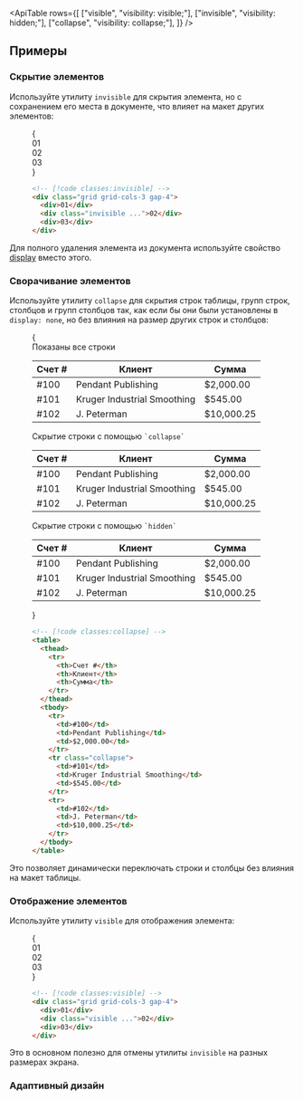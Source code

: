 

<ApiTable
  rows={[
    ["visible", "visibility: visible;"],
    ["invisible", "visibility: hidden;"],
    ["collapse", "visibility: collapse;"],
  ]}
/>

## Примеры

### Скрытие элементов

Используйте утилиту `invisible` для скрытия элемента, но с сохранением его места в документе, что влияет на макет других элементов:

<Figure>

<Example>
  {
    <div className="grid grid-cols-1">
      <Stripes border className="col-start-1 row-start-1 rounded-lg" />
      <div className="col-start-1 row-start-1 grid grid-cols-3 gap-4 font-mono text-sm leading-6 font-bold text-white">
        <div className="flex items-center justify-center rounded-lg bg-cyan-500 p-4">01</div>
        <div className="invisible flex items-center justify-center rounded-lg bg-cyan-500 p-4">02</div>
        <div className="flex items-center justify-center rounded-lg bg-cyan-500 p-4">03</div>
      </div>
    </div>
  }
</Example>

```html
<!-- [!code classes:invisible] -->
<div class="grid grid-cols-3 gap-4">
  <div>01</div>
  <div class="invisible ...">02</div>
  <div>03</div>
</div>
```

</Figure>

Для полного удаления элемента из документа используйте свойство [display](/docs/display#hidden) вместо этого.

### Сворачивание элементов

Используйте утилиту `collapse` для скрытия строк таблицы, групп строк, столбцов и групп столбцов так, как если бы они были установлены в `display: none`, но без влияния на размер других строк и столбцов:

<Figure>

<Example padding={false}>
  {
    <div className="py-8">
      <div className="mb-3 pl-4 text-sm font-medium text-gray-500 dark:text-gray-400">Показаны все строки</div>
      <table className="w-full border-collapse border-y border-gray-400 bg-white text-sm dark:border-gray-500 dark:bg-gray-800">
        <thead className="bg-gray-50 dark:bg-gray-700">
          <tr>
            <th className="border border-gray-300 px-4 py-3 text-left font-semibold text-gray-900 first:border-l-0 last:border-r-0 dark:border-gray-600 dark:text-gray-200">
              Счет #
            </th>
            <th className="border border-gray-300 px-4 py-3 text-left font-semibold text-gray-900 first:border-l-0 last:border-r-0 dark:border-gray-600 dark:text-gray-200">
              Клиент
            </th>
            <th className="border border-gray-300 px-4 py-3 text-right font-semibold text-gray-900 first:border-l-0 last:border-r-0 dark:border-gray-600 dark:text-gray-200">
              Сумма
            </th>
          </tr>
        </thead>
        <tbody>
          <tr>
            <td className="border border-gray-300 px-4 py-3 text-gray-500 first:border-l-0 last:border-r-0 dark:border-gray-700 dark:text-gray-400">
              #100
            </td>
            <td className="border border-gray-300 px-4 py-3 text-gray-500 first:border-l-0 last:border-r-0 dark:border-gray-700 dark:text-gray-400">
              Pendant Publishing
            </td>
            <td className="border border-gray-300 px-4 py-3 text-right text-gray-500 tabular-nums first:border-l-0 last:border-r-0 dark:border-gray-700 dark:text-gray-400">
              $2,000.00
            </td>
          </tr>
          <tr>
            <td className="border border-gray-300 px-4 py-3 text-gray-500 first:border-l-0 last:border-r-0 dark:border-gray-700 dark:text-gray-400">
              #101
            </td>
            <td className="border border-gray-300 px-4 py-3 text-gray-500 first:border-l-0 last:border-r-0 dark:border-gray-700 dark:text-gray-400">
              Kruger Industrial Smoothing
            </td>
            <td className="border border-gray-300 px-4 py-3 text-right text-gray-500 tabular-nums first:border-l-0 last:border-r-0 dark:border-gray-700 dark:text-gray-400">
              $545.00
            </td>
          </tr>
          <tr>
            <td className="border border-gray-300 px-4 py-3 text-gray-500 first:border-l-0 last:border-r-0 dark:border-gray-700 dark:text-gray-400">
              #102
            </td>
            <td className="border border-gray-300 px-4 py-3 text-gray-500 first:border-l-0 last:border-r-0 dark:border-gray-700 dark:text-gray-400">
              J. Peterman
            </td>
            <td className="border border-gray-300 px-4 py-3 text-right text-gray-500 tabular-nums first:border-l-0 last:border-r-0 dark:border-gray-700 dark:text-gray-400">
              $10,000.25
            </td>
          </tr>
        </tbody>
      </table>
      <div className="mt-10 mb-3 pl-4 text-sm font-medium text-gray-500 dark:text-gray-400">
        Скрытие строки с помощью <code className="text-xs text-gray-700 dark:text-gray-300">`collapse`</code>
      </div>
      <table className="w-full border-collapse border-y border-gray-400 bg-white text-sm dark:border-gray-500 dark:bg-gray-800">
        <thead className="bg-gray-50 dark:bg-gray-700">
          <tr>
            <th className="border border-gray-300 px-4 py-3 text-left font-semibold text-gray-900 first:border-l-0 last:border-r-0 dark:border-gray-600 dark:text-gray-200">
              Счет #
            </th>
            <th className="border border-gray-300 px-4 py-3 text-left font-semibold text-gray-900 first:border-l-0 last:border-r-0 dark:border-gray-600 dark:text-gray-200">
              Клиент
            </th>
            <th className="border border-gray-300 px-4 py-3 text-right font-semibold text-gray-900 first:border-l-0 last:border-r-0 dark:border-gray-600 dark:text-gray-200">
              Сумма
            </th>
          </tr>
        </thead>
        <tbody>
          <tr>
            <td className="border border-gray-300 px-4 py-3 text-gray-500 first:border-l-0 last:border-r-0 dark:border-gray-700 dark:text-gray-400">
              #100
            </td>
            <td className="border border-gray-300 px-4 py-3 text-gray-500 first:border-l-0 last:border-r-0 dark:border-gray-700 dark:text-gray-400">
              Pendant Publishing
            </td>
            <td className="border border-gray-300 px-4 py-3 text-right text-gray-500 tabular-nums first:border-l-0 last:border-r-0 dark:border-gray-700 dark:text-gray-400">
              $2,000.00
            </td>
          </tr>
          <tr className="collapse">
            <td className="border border-gray-300 px-4 py-3 text-gray-500 first:border-l-0 last:border-r-0 dark:border-gray-700 dark:text-gray-400">
              #101
            </td>
            <td className="border border-gray-300 px-4 py-3 text-gray-500 first:border-l-0 last:border-r-0 dark:border-gray-700 dark:text-gray-400">
              Kruger Industrial Smoothing
            </td>
            <td className="border border-gray-300 px-4 py-3 text-right text-gray-500 tabular-nums first:border-l-0 last:border-r-0 dark:border-gray-700 dark:text-gray-400">
              $545.00
            </td>
          </tr>
          <tr>
            <td className="border border-gray-300 px-4 py-3 text-gray-500 first:border-l-0 last:border-r-0 dark:border-gray-700 dark:text-gray-400">
              #102
            </td>
            <td className="border border-gray-300 px-4 py-3 text-gray-500 first:border-l-0 last:border-r-0 dark:border-gray-700 dark:text-gray-400">
              J. Peterman
            </td>
            <td className="border border-gray-300 px-4 py-3 text-right text-gray-500 tabular-nums first:border-l-0 last:border-r-0 dark:border-gray-700 dark:text-gray-400">
              $10,000.25
            </td>
          </tr>
        </tbody>
      </table>
      <div className="mt-10 mb-3 pl-4 text-sm font-medium text-gray-500 dark:text-gray-400">
        Скрытие строки с помощью <code className="text-xs text-gray-700 dark:text-gray-300">`hidden`</code>
      </div>
      <table className="w-full border-collapse border-y border-gray-400 bg-white text-sm dark:border-gray-500 dark:bg-gray-800">
        <thead className="bg-gray-50 dark:bg-gray-700">
          <tr>
            <th className="border border-gray-300 px-4 py-3 text-left font-semibold text-gray-900 first:border-l-0 last:border-r-0 dark:border-gray-600 dark:text-gray-200">
              Счет #
            </th>
            <th className="border border-gray-300 px-4 py-3 text-left font-semibold text-gray-900 first:border-l-0 last:border-r-0 dark:border-gray-600 dark:text-gray-200">
              Клиент
            </th>
            <th className="border border-gray-300 px-4 py-3 text-right font-semibold text-gray-900 first:border-l-0 last:border-r-0 dark:border-gray-600 dark:text-gray-200">
              Сумма
            </th>
          </tr>
        </thead>
        <tbody>
          <tr>
            <td className="border border-gray-300 px-4 py-3 text-gray-500 first:border-l-0 last:border-r-0 dark:border-gray-700 dark:text-gray-400">
              #100
            </td>
            <td className="border border-gray-300 px-4 py-3 text-gray-500 first:border-l-0 last:border-r-0 dark:border-gray-700 dark:text-gray-400">
              Pendant Publishing
            </td>
            <td className="border border-gray-300 px-4 py-3 text-right text-gray-500 tabular-nums first:border-l-0 last:border-r-0 dark:border-gray-700 dark:text-gray-400">
              $2,000.00
            </td>
          </tr>
          <tr className="hidden">
            <td className="border border-gray-300 px-4 py-3 text-gray-500 first:border-l-0 last:border-r-0 dark:border-gray-700 dark:text-gray-400">
              #101
            </td>
            <td className="border border-gray-300 px-4 py-3 text-gray-500 first:border-l-0 last:border-r-0 dark:border-gray-700 dark:text-gray-400">
              Kruger Industrial Smoothing
            </td>
            <td className="border border-gray-300 px-4 py-3 text-right text-gray-500 tabular-nums first:border-l-0 last:border-r-0 dark:border-gray-700 dark:text-gray-400">
              $545.00
            </td>
          </tr>
          <tr>
            <td className="border border-gray-300 px-4 py-3 text-gray-500 first:border-l-0 last:border-r-0 dark:border-gray-700 dark:text-gray-400">
              #102
            </td>
            <td className="border border-gray-300 px-4 py-3 text-gray-500 first:border-l-0 last:border-r-0 dark:border-gray-700 dark:text-gray-400">
              J. Peterman
            </td>
            <td className="border border-gray-300 px-4 py-3 text-right text-gray-500 tabular-nums first:border-l-0 last:border-r-0 dark:border-gray-700 dark:text-gray-400">
              $10,000.25
            </td>
          </tr>
        </tbody>
      </table>
    </div>
  }
</Example>

```html
<!-- [!code classes:collapse] -->
<table>
  <thead>
    <tr>
      <th>Счет #</th>
      <th>Клиент</th>
      <th>Сумма</th>
    </tr>
  </thead>
  <tbody>
    <tr>
      <td>#100</td>
      <td>Pendant Publishing</td>
      <td>$2,000.00</td>
    </tr>
    <tr class="collapse">
      <td>#101</td>
      <td>Kruger Industrial Smoothing</td>
      <td>$545.00</td>
    </tr>
    <tr>
      <td>#102</td>
      <td>J. Peterman</td>
      <td>$10,000.25</td>
    </tr>
  </tbody>
</table>
```

</Figure>

Это позволяет динамически переключать строки и столбцы без влияния на макет таблицы.

### Отображение элементов

Используйте утилиту `visible` для отображения элемента:

<Figure>

<Example>
  {
    <div className="grid grid-cols-3 gap-4 font-mono text-sm leading-6 font-bold text-white">
      <div className="flex items-center justify-center rounded-lg bg-fuchsia-500 p-4">01</div>
      <div className="visible flex items-center justify-center rounded-lg bg-fuchsia-500 p-4">02</div>
      <div className="flex items-center justify-center rounded-lg bg-fuchsia-500 p-4">03</div>
    </div>
  }
</Example>

```html
<!-- [!code classes:visible] -->
<div class="grid grid-cols-3 gap-4">
  <div>01</div>
  <div class="visible ...">02</div>
  <div>03</div>
</div>
```

</Figure>

Это в основном полезно для отмены утилиты `invisible` на разных размерах экрана.

### Адаптивный дизайн

<ResponsiveDesign property="visibility" defaultClass="visible" featuredClass="invisible" />
